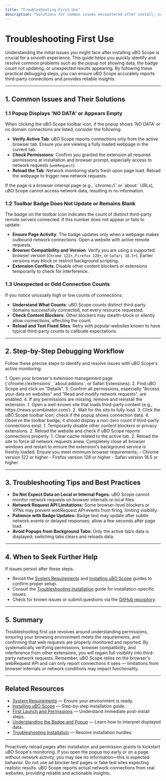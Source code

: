 ```yaml
---
title: "Troubleshooting First Use"
description: "Solutions for common issues encountered after install, such as the popup not displaying data, the badge not updating, or unexpected results. Offers practical debugging steps and points to additional support avenues."
---
```


# Troubleshooting First Use

Understanding the initial issues you might face after installing uBO Scope is crucial for a smooth experience. This guide helps you quickly identify and resolve common problems such as the popup not showing data, the badge count not updating, or unexpected results appearing. By following these practical debugging steps, you can ensure uBO Scope accurately reports third-party connections and provides reliable insights.

---

## 1. Common Issues and Their Solutions

### 1.1 Popup Displays 'NO DATA' or Appears Empty

When clicking the uBO Scope toolbar icon, if the popup shows 'NO DATA' or no domain connections are listed, consider the following:

- **Verify Active Tab**: uBO Scope reports connections only from the active browser tab. Ensure you are viewing a fully loaded webpage in the current tab.
- **Check Permissions**: Confirm you granted the extension all required permissions at installation and browser prompt, especially access to network requests (`webRequest`).
- **Reload the Tab**: Network monitoring starts fresh upon page load. Reload the webpage to trigger new network requests.

<Tip>
If the page is a browser internal page (e.g., `chrome://` or `about:` URLs), uBO Scope cannot access network data, resulting in no information.
</Tip>

### 1.2 Toolbar Badge Does Not Update or Remains Blank

The badge on the toolbar icon indicates the count of distinct third-party remote servers connected. If this number does not appear or fails to update:

- **Ensure Page Activity**: The badge updates only when a webpage makes outbound network connections. Open a website with active remote requests.
- **Browser Compatibility and Version**: Verify you are using a supported browser version (`Chrome 122+`, `Firefox 128+`, or `Safari 18.5+`). Earlier versions may block or restrict background scripting.
- **Extension Conflicts**: Disable other content blockers or extensions temporarily to check for interference.

### 1.3 Unexpected or Odd Connection Counts

If you notice unusually high or low counts of connections:

- **Understand What Counts**: uBO Scope counts distinct third-party domains successfully connected, not every resource requested.
- **Check Content Blockers**: Other blockers may stealth-block or silently allow connections, affecting the count.
- **Reload and Test Fixed Sites**: Retry with popular websites known to have typical third-party counts to calibrate expectations.

---

## 2. Step-by-Step Debugging Workflow

Follow these precise steps to identify and resolve issues with uBO Scope's active monitoring:

<Steps>
<Step title="Verify Extension Permissions">
1. Open your browser's extension management page (`chrome://extensions`, `about:addons`, or Safari Extensions).
2. Find uBO Scope and click on "Details".
3. Confirm all permissions, especially "Access your data on websites" and "Read and modify network requests", are enabled.
4. If any permissions are missing, remove and reinstall the extension.
</Step>
<Step title="Reload and Test a Popular Website">
1. Open a well-known site that loads third-party content (e.g., https://news.ycombinator.com/).
2. Wait for the site to fully load.
3. Click the uBO Scope toolbar icon; check if the popup shows connection data.
4. Observe the toolbar badge; it should display a non-zero count if third-party connections exist.
</Step>
<Step title="Disable Other Extensions to Avoid Conflicts">
1. Temporarily disable other content blockers or privacy extensions.
2. Reload the website and check if uBO Scope reports connections properly.
</Step>
<Step title="Clear Browser Cache and Cookies">
1. Clear cache related to the active tab.
2. Reload the site to force all network requests anew.
</Step>
<Step title="Restart the Browser">
Completely close all browser windows and restart to ensure the extension's background service is freshly loaded.
</Step>
<Step title="Check Browser Version Compatibility">
Ensure you meet minimum browser requirements:
- Chrome version 122 or higher
- Firefox version 128 or higher
- Safari version 18.5 or higher
</Step>
</Steps>

---

## 3. Troubleshooting Tips and Best Practices

- **Do Not Expect Data on Local or Internal Pages:** uBO Scope cannot monitor network requests on browser internals or local files.
- **Network Request API Limitations:** Some browser-level blockers or VPNs may prevent webRequest API events from firing, limiting visibility.
- **Patience with Badge Updates:** Badge text may update after subtle network events or delayed responses; allow a few seconds after page load.
- **Avoid Popups from Background Tabs:** Only the active tab’s data is displayed; switching tabs clears and reloads data.

---

## 4. When to Seek Further Help

If issues persist after these steps:

- Revisit the [System Requirements](/getting-started/installation-and-setup/system-requirements) and [Installing uBO Scope](/getting-started/installation-and-setup/installing-extension) guides to confirm proper setup.
- Consult the [Troubleshooting Installation](/getting-started/troubleshooting/troubleshooting-install) guide for installation-specific issues.
- Check for known issues or submit questions via the [GitHub repository](https://github.com/gorhill/uBO-Scope).

---

## 5. Summary

Troubleshooting first use revolves around understanding permissions, ensuring your browsing environment meets the requirements, and confirming that web requests are properly monitored and reported. By systematically verifying permissions, browser compatibility, and interference from other extensions, you will regain full visibility into third-party network requests. Remember, uBO Scope relies on the browser's webRequest API and can only report connections it sees — limitations from browser internals or network conditions may impact functionality.

---

## Related Resources

- [System Requirements](../installation-and-setup/system-requirements) — Ensure your environment is ready.
- [Installing uBO Scope](../installation-and-setup/installing-extension) — Step-by-step installation guide.
- [First Launch and Permissions](../installation-and-setup/first-launch) — Understand immediate post-install steps.
- [Understanding the Badge and Popup](../using-ubo-scope/understanding-badge-and-popup) — Learn how to interpret displayed data.
- [Troubleshooting Installation](../troubleshooting/troubleshooting-install) — Resolve installation hurdles.

---

<Tip>
Proactively reload pages after installation and permission grants to kickstart uBO Scope's monitoring. If you open the popup too early or on a page without network activity, you may see no information—this is expected behavior.
</Tip>

<Warning>
Do not use ad blocker test pages or fake test sites expecting realistic results. uBO Scope reports actual network connections from real websites, providing reliable and actionable insights.
</Warning>
